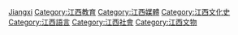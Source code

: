[[Category:中國各省語言政策|Jiangxi]]

[[Category:江西教育|Category:江西教育]]

[[Category:江西媒體|Category:江西媒體]]

[[Category:江西文化史|Category:江西文化史]]

[[Category:江西語言|Category:江西語言]]

[[Category:江西社會|Category:江西社會]]

[[Category:江西文物|Category:江西文物]]